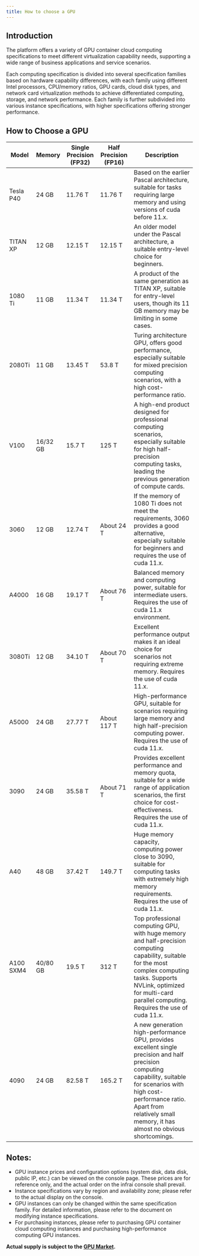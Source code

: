 ```yaml
---
title: How to choose a GPU
---
```


## Introduction

The platform offers a variety of GPU container cloud computing specifications to meet different virtualization capability needs, supporting a wide range of business applications and service scenarios.

Each computing specification is divided into several specification families based on hardware capability differences, with each family using different Intel processors, CPU/memory ratios, GPU cards, cloud disk types, and network card virtualization methods to achieve differentiated computing, storage, and network performance. Each family is further subdivided into various instance specifications, with higher specifications offering stronger performance.

## How to Choose a GPU

| Model     | Memory   | Single Precision (FP32) | Half Precision (FP16) | Description                                                                                                                                                                                                                                             |
| --------- | -------- | ----------------------- | --------------------- | ------------------------------------------------------------------------------------------------------------------------------------------------------------------------------------------------------------------------------------------------------- |
| Tesla P40 | 24 GB    | 11.76 T                 | 11.76 T               | Based on the earlier Pascal architecture, suitable for tasks requiring large memory and using versions of cuda before 11.x.                                                                                                                             |
| TITAN XP  | 12 GB    | 12.15 T                 | 12.15 T               | An older model under the Pascal architecture, a suitable entry-level choice for beginners.                                                                                                                                                              |
| 1080 Ti   | 11 GB    | 11.34 T                 | 11.34 T               | A product of the same generation as TITAN XP, suitable for entry-level users, though its 11 GB memory may be limiting in some cases.                                                                                                                    |
| 2080Ti    | 11 GB    | 13.45 T                 | 53.8 T                | Turing architecture GPU, offers good performance, especially suitable for mixed precision computing scenarios, with a high cost-performance ratio.                                                                                                      |
| V100      | 16/32 GB | 15.7 T                  | 125 T                 | A high-end product designed for professional computing scenarios, especially suitable for high half-precision computing tasks, leading the previous generation of compute cards.                                                                        |
| 3060      | 12 GB    | 12.74 T                 | About 24 T            | If the memory of 1080 Ti does not meet the requirements, 3060 provides a good alternative, especially suitable for beginners and requires the use of cuda 11.x.                                                                                         |
| A4000     | 16 GB    | 19.17 T                 | About 76 T            | Balanced memory and computing power, suitable for intermediate users. Requires the use of cuda 11.x environment.                                                                                                                                        |
| 3080Ti    | 12 GB    | 34.10 T                 | About 70 T            | Excellent performance output makes it an ideal choice for scenarios not requiring extreme memory. Requires the use of cuda 11.x.                                                                                                                        |
| A5000     | 24 GB    | 27.77 T                 | About 117 T           | High-performance GPU, suitable for scenarios requiring large memory and high half-precision computing power. Requires the use of cuda 11.x.                                                                                                             |
| 3090      | 24 GB    | 35.58 T                 | About 71 T            | Provides excellent performance and memory quota, suitable for a wide range of application scenarios, the first choice for cost-effectiveness. Requires the use of cuda 11.x.                                                                            |
| A40       | 48 GB    | 37.42 T                 | 149.7 T               | Huge memory capacity, computing power close to 3090, suitable for computing tasks with extremely high memory requirements. Requires the use of cuda 11.x.                                                                                               |
| A100 SXM4 | 40/80 GB | 19.5 T                  | 312 T                 | Top professional computing GPU, with huge memory and half-precision computing capability, suitable for the most complex computing tasks. Supports NVLink, optimized for multi-card parallel computing. Requires the use of cuda 11.x.                   |
| 4090      | 24 GB    | 82.58 T                 | 165.2 T               | A new generation high-performance GPU, provides excellent single precision and half precision computing capability, suitable for scenarios with high cost-performance ratio. Apart from relatively small memory, it has almost no obvious shortcomings. |

## Notes:

- GPU instance prices and configuration options (system disk, data disk, public IP, etc.) can be viewed on the console page. These prices are for reference only, and the actual order on the infrai console shall prevail.
- Instance specifications vary by region and availability zone; please refer to the actual display on the console.
- GPU instances can only be changed within the same specification family. For detailed information, please refer to the document on modifying instance specifications.
- For purchasing instances, please refer to purchasing GPU container cloud computing instances and purchasing high-performance computing GPU instances.

**Actual supply is subject to the [GPU Market](https://console.infrai.com/).**
